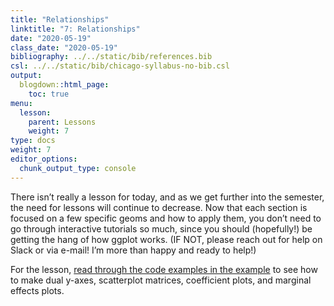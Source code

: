 ```yaml
---
title: "Relationships"
linktitle: "7: Relationships"
date: "2020-05-19"
class_date: "2020-05-19"
bibliography: ../../static/bib/references.bib
csl: ../../static/bib/chicago-syllabus-no-bib.csl
output:
  blogdown::html_page:
    toc: true
menu:
  lesson:
    parent: Lessons
    weight: 7
type: docs
weight: 7
editor_options: 
  chunk_output_type: console
---
```


There isn't really a lesson for today, and as we get further into the semester, the need for lessons will continue to decrease. Now that each section is focused on a few specific geoms and how to apply them, you don't need to go through interactive tutorials so much, since you should (hopefully!) be getting the hang of how ggplot works. (IF NOT, please reach out for help on Slack or via e-mail! I'm more than happy and ready to help!)

For the lesson, [read through the code examples in the example](/example/07-example/) to see how to make dual y-axes, scatterplot matrices, coefficient plots, and marginal effects plots.
